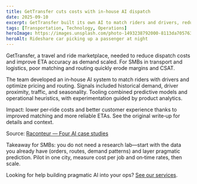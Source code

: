 ```yaml
---
title: GetTransfer cuts costs with in‑house AI dispatch
date: 2025-09-10
excerpt: GetTransfer built its own AI to match riders and drivers, reducing costs and improving ETAs for a smoother customer experience.
tags: [Transportation, Technology, Operations]
heroImage: https://images.unsplash.com/photo-1493238792000-8113da705763?q=80&w=1600&auto=format&fit=crop
heroAlt: Rideshare car picking up a passenger at night
---
```


GetTransfer, a travel and ride marketplace, needed to reduce dispatch costs and improve ETA accuracy as demand scaled. For SMBs in transport and logistics, poor matching and routing quickly erode margins and CSAT.

The team developed an in‑house AI system to match riders with drivers and optimize pricing and routing. Signals included historical demand, driver proximity, traffic, and seasonality. Tooling combined predictive models and operational heuristics, with experimentation guided by product analytics.

Impact: lower per‑ride costs and better customer experience thanks to improved matching and more reliable ETAs. See the original write‑up for details and context.

Source: [Raconteur — Four AI case studies](https://www.raconteur.net/technology/four-ai-case-studies#:~:text=GetTransfer%20on%20developing%20its%20own)

Takeaway for SMBs: you do not need a research lab—start with the data you already have (orders, routes, demand patterns) and layer pragmatic prediction. Pilot in one city, measure cost per job and on‑time rates, then scale.

Looking for help building pragmatic AI into your ops? [See our services](/services).
